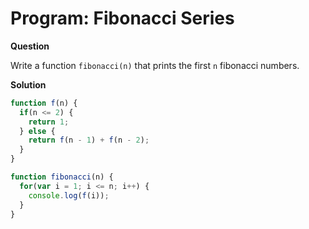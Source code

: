 

<Layout>
<SEO title="Program: Fibonacci Series" />
<JSLayout>

# Program: Fibonacci Series

**Question**

Write a function `fibonacci(n)` that prints the first `n` fibonacci numbers.

**Solution**

```javascript
function f(n) {
  if(n <= 2) {
    return 1;
  } else {
    return f(n - 1) + f(n - 2);
  }
}

function fibonacci(n) {
  for(var i = 1; i <= n; i++) {
    console.log(f(i));
  }
}
```

</JSLayout>
</Layout>
